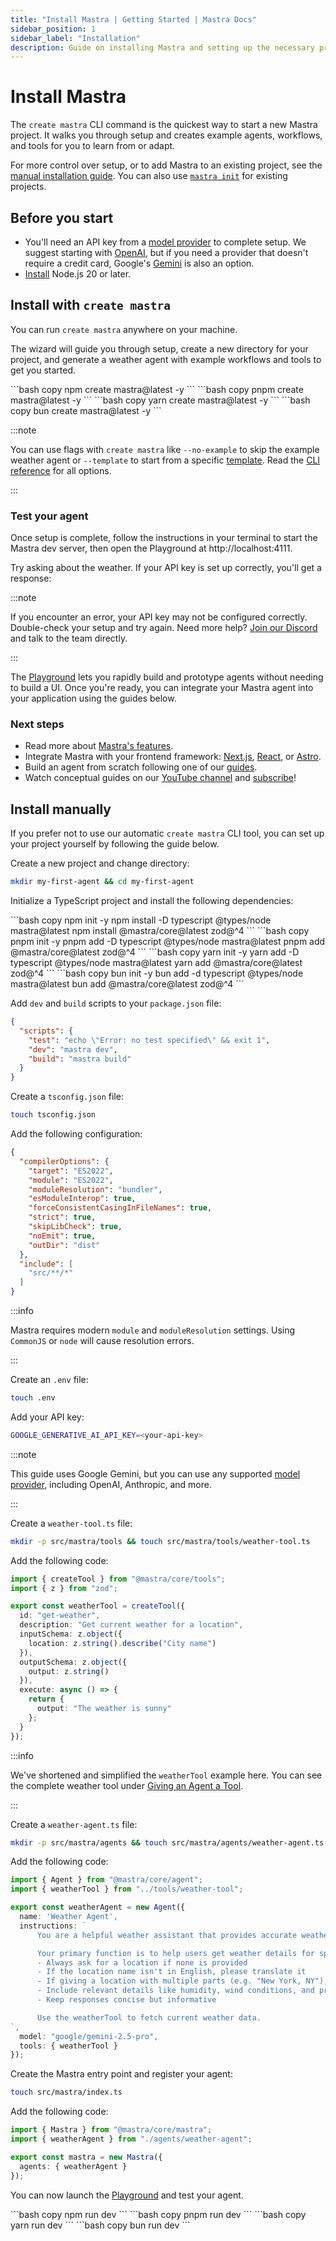 ```yaml
---
title: "Install Mastra | Getting Started | Mastra Docs"
sidebar_position: 1
sidebar_label: "Installation"
description: Guide on installing Mastra and setting up the necessary prerequisites for running it with various LLM providers.
---
```



# Install Mastra

The `create mastra` CLI command is the quickest way to start a new Mastra project. It walks you through setup and creates example agents, workflows, and tools for you to learn from or adapt.

For more control over setup, or to add Mastra to an existing project, see the [manual installation guide](#install-manually). You can also use [`mastra init`](/reference/cli/mastra#mastra-init) for existing projects.

## Before you start

- You'll need an API key from a [model provider](/models) to complete setup. We suggest starting with [OpenAI](https://platform.openai.com/api-keys), but if you need a provider that doesn't require a credit card, Google's [Gemini](https://aistudio.google.com/app/api-keys) is also an option.
- [Install](https://nodejs.org/en/download) Node.js 20 or later.

## Install with `create mastra`

You can run `create mastra` anywhere on your machine.

The wizard will guide you through setup, create a new directory for your project, and generate a weather agent with example workflows and tools to get you started.



<Tabs>
  <TabItem value="npm" label="npm">
    ```bash copy
    npm create mastra@latest -y
    ```
  </TabItem>
  <TabItem value="pnpm" label="pnpm">
    ```bash copy
    pnpm create mastra@latest -y
    ```
  </TabItem>
  <TabItem value="yarn" label="yarn">
    ```bash copy
    yarn create mastra@latest -y
    ```
  </TabItem>
  <TabItem value="bun" label="bun">
    ```bash copy
    bun create mastra@latest -y
    ```
  </TabItem>
</Tabs>

:::note

You can use flags with `create mastra` like `--no-example` to skip the example weather agent or `--template` to start from a specific [template](/docs/getting-started/templates). Read the [CLI reference](/reference/cli/create-mastra) for all options.

:::


### Test your agent

Once setup is complete, follow the instructions in your terminal to start the Mastra dev server, then open the Playground at http://localhost:4111.

Try asking about the weather. If your API key is set up correctly, you'll get a response:

<VideoPlayer
  src="https://res.cloudinary.com/mastra-assets/video/upload/v1751406022/local-dev-agents-playground_100_m3begx.mp4"
/>

:::note

If you encounter an error, your API key may not be configured correctly. Double-check your setup and try again. Need more help? [Join our Discord](https://discord.gg/BTYqqHKUrf) and talk to the team directly.

:::

The [Playground](/docs/getting-started/studio) lets you rapidly build and prototype agents without needing to build a UI. Once you're ready, you can integrate your Mastra agent into your application using the guides below.


### Next steps

- Read more about [Mastra's features](/docs#why-mastra).
- Integrate Mastra with your frontend framework: [Next.js](/docs/frameworks/web-frameworks/next-js), [React](/docs/frameworks/web-frameworks/vite-react), or [Astro](/docs/frameworks/web-frameworks/astro).
- Build an agent from scratch following one of our [guides](/guides).
- Watch conceptual guides on our [YouTube channel](https://www.youtube.com/@mastra-ai) and [subscribe](https://www.youtube.com/@mastra-ai?sub_confirmation=1)!

## Install manually

If you prefer not to use our automatic `create mastra` CLI tool, you can set up your project yourself by following the guide below.

<Steps>

<StepItem>

Create a new project and change directory:

```bash copy
mkdir my-first-agent && cd my-first-agent
```

Initialize a TypeScript project and install the following dependencies:



<Tabs>
  <TabItem value="npm" label="npm">
    ```bash copy
    npm init -y
    npm install -D typescript @types/node mastra@latest
    npm install @mastra/core@latest zod@^4
    ```
  </TabItem>
  <TabItem value="pnpm" label="pnpm">
    ```bash copy
    pnpm init -y
    pnpm add -D typescript @types/node mastra@latest
    pnpm add @mastra/core@latest zod@^4
    ```
  </TabItem>
  <TabItem value="yarn" label="yarn">
    ```bash copy
    yarn init -y
    yarn add -D typescript @types/node mastra@latest
    yarn add @mastra/core@latest zod@^4
    ```
  </TabItem>
  <TabItem value="bun" label="bun">
    ```bash copy
    bun init -y
    bun add -d typescript @types/node mastra@latest
    bun add @mastra/core@latest zod@^4
    ```
  </TabItem>
</Tabs>

Add `dev` and `build` scripts to your `package.json` file:

```json title="package.json" copy /,/ /"dev": "mastra dev",/ /"build": "mastra build"/
{
  "scripts": {
    "test": "echo \"Error: no test specified\" && exit 1",
    "dev": "mastra dev",
    "build": "mastra build"
  }
}
```

</StepItem>

<StepItem>

Create a `tsconfig.json` file:

```bash copy
touch tsconfig.json
```

Add the following configuration:


```json title="tsconfig.json" copy
{
  "compilerOptions": {
    "target": "ES2022",
    "module": "ES2022",
    "moduleResolution": "bundler",
    "esModuleInterop": true,
    "forceConsistentCasingInFileNames": true,
    "strict": true,
    "skipLibCheck": true,
    "noEmit": true,
    "outDir": "dist"
  },
  "include": [
    "src/**/*"
  ]
}
```
:::info

Mastra requires modern `module` and `moduleResolution` settings. Using `CommonJS` or `node` will cause resolution errors.

:::

</StepItem>

<StepItem>

Create an `.env` file:

```bash copy
touch .env
```

Add your API key:

```bash title=".env" copy
GOOGLE_GENERATIVE_AI_API_KEY=<your-api-key>
```

:::note

This guide uses Google Gemini, but you can use any supported [model provider](/models), including OpenAI, Anthropic, and more.

:::

</StepItem>

<StepItem>

Create a `weather-tool.ts` file:

```bash copy
mkdir -p src/mastra/tools && touch src/mastra/tools/weather-tool.ts
```

Add the following code:

```ts title="src/mastra/tools/weather-tool.ts" showLineNumbers copy
import { createTool } from "@mastra/core/tools";
import { z } from "zod";

export const weatherTool = createTool({
  id: "get-weather",
  description: "Get current weather for a location",
  inputSchema: z.object({
    location: z.string().describe("City name")
  }),
  outputSchema: z.object({
    output: z.string()
  }),
  execute: async () => {
    return {
      output: "The weather is sunny"
    };
  }
});
```

:::info

We've shortened and simplified the `weatherTool` example here. You can see the complete weather tool under [Giving an Agent a Tool](/docs/agents/using-tools).

:::

</StepItem>

<StepItem>

Create a `weather-agent.ts` file:

```bash copy
mkdir -p src/mastra/agents && touch src/mastra/agents/weather-agent.ts
```

Add the following code:

```ts title="src/mastra/agents/weather-agent.ts" showLineNumbers copy
import { Agent } from "@mastra/core/agent";
import { weatherTool } from "../tools/weather-tool";

export const weatherAgent = new Agent({
  name: 'Weather Agent',
  instructions: `
      You are a helpful weather assistant that provides accurate weather information.

      Your primary function is to help users get weather details for specific locations. When responding:
      - Always ask for a location if none is provided
      - If the location name isn't in English, please translate it
      - If giving a location with multiple parts (e.g. "New York, NY"), use the most relevant part (e.g. "New York")
      - Include relevant details like humidity, wind conditions, and precipitation
      - Keep responses concise but informative

      Use the weatherTool to fetch current weather data.
`,
  model: "google/gemini-2.5-pro",
  tools: { weatherTool }
});
```

</StepItem>

<StepItem>

Create the Mastra entry point and register your agent:

```bash copy
touch src/mastra/index.ts
```

Add the following code:

```ts title="src/mastra/index.ts" showLineNumbers copy
import { Mastra } from "@mastra/core/mastra";
import { weatherAgent } from "./agents/weather-agent";

export const mastra = new Mastra({
  agents: { weatherAgent }
});
```

</StepItem>

<StepItem>

You can now launch the [Playground](/docs/getting-started/studio) and test your agent.

<Tabs>
  <TabItem value="npm" label="npm">
    ```bash copy
    npm run dev
    ```
  </TabItem>
  <TabItem value="pnpm" label="pnpm">
    ```bash copy
    pnpm run dev
    ```
  </TabItem>
  <TabItem value="yarn" label="yarn">
    ```bash copy
    yarn run dev
    ```
  </TabItem>
  <TabItem value="bun" label="bun">
    ```bash copy
    bun run dev
    ```
  </TabItem>
</Tabs>

</StepItem>

</Steps>
